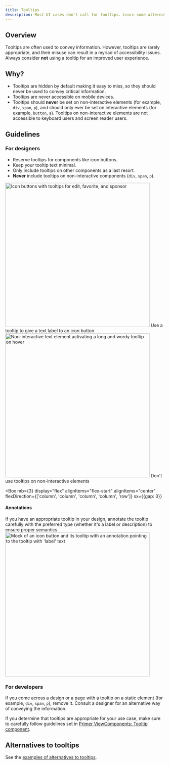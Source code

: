 ```yaml
---
title: Tooltips
description: Most UI cases don't call for tooltips. Learn some alternative methods to use in place of tooltips.
---
```



## Overview

Tooltips are often used to convey information. However, tooltips are rarely appropriate, and their misuse can result in a myriad of accessibility issues.
Always consider **not** using a tooltip for an improved user experience.

## Why?

- Tooltips are hidden by default making it easy to miss, so they should never be used to convey critical information.
- Tooltips are never accessible on mobile devices.
- Tooltips should **never** be set on non-interactive elements (for example, `div`, `span`, `p`), and should only ever be set on interactive elements (for example, `button`, `a`). Tooltips on non-interactive elements are not accessible to keyboard users and screen reader users.

## Guidelines

### For designers

- Reserve tooltips for components like icon buttons.
- Keep your tooltip text minimal.
- Only include tooltips on other components as a last resort.
- **Never** include tooltips on non-interactive components (`div`, `span`, `p`).

<DoDontContainer>
  <Do>
    <img
      width="456"
      alt="Icon buttons with tooltips for edit, favorite, and sponsor"
      src="https://github.com/primer/primitives/assets/18661030/e9f86af8-3792-4794-af68-ad0efccd8bc8"
    />
    <Caption>Use a tooltip to give a text label to an icon button</Caption>
  </Do>
  <Dont>
    <img
      width="456"
      alt="Non-interactive text element activating a long and wordy tooltip on hover"
      src="https://github.com/primer/primitives/assets/18661030/1d8d86a2-8ee7-40d2-8934-c3d36f34d9b3"
    />
    <Caption>Don't use tooltips on non-interactive elements</Caption>
  </Dont>
</DoDontContainer>

<Box
  mb={3}
  display="flex"
  alignItems="flex-start"
  alignItems="center"
  flexDirection={['column', 'column', 'column', 'column', 'row']}
  sx={{gap: 3}}
>
  <Box as="p" mt="0">
    <h4>Annotations</h4>If you have an appropriate tooltip in your design, annotate the tooltip carefully with the
    preferred type (whether it's a label or description) to ensure proper semantics.
  </Box>
  <img
    width="456"
    alt="Mock of an icon button and its tooltip with an annotation pointing to the tooltip with 'label' text"
    src="https://github.com/primer/primitives/assets/18661030/f25a684d-52f0-42aa-9e72-7aba11ffb98e"
  />
</Box>

### For developers

If you come across a design or a page with a tooltip on a static element (for example, `div`, `span`, `p`), remove it. Consult a designer for an alternative way of conveying the information.

If you determine that tooltips are appropriate for your use case, make sure to carefully follow guidelines set in [Primer ViewComponents: Tooltip component](https://primer.style/view-components/components/alpha/tooltip).

## Alternatives to tooltips

See the [examples of alternatives to tooltips](../../components/tooltip#alternatives-to-tooltips).
